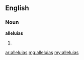 ==English==

===Noun===
'''alleluias'''

#{{plural of|alleluia}}

[[ar:alleluias]]
[[mg:alleluias]]
[[my:alleluias]]